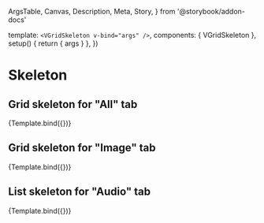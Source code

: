   ArgsTable,
  Canvas,
  Description,
  Meta,
  Story,
} from '@storybook/addon-docs'


<Meta title="Components/Skeleton" component={VGridSkeleton} />

  template: `<VGridSkeleton v-bind="args" />`,
  components: { VGridSkeleton },
  setup() {
    return { args }
  },
})

# Skeleton

<Description of={VGridSkeleton} />

<ArgsTable of={VGridSkeleton} />

## Grid skeleton for "All" tab

<Canvas>
  <Story name="All tab" args={{ isForTab: 'all' }}>
    {Template.bind({})}
  </Story>
</Canvas>

## Grid skeleton for "Image" tab

<Canvas>
  <Story name="Image tab" args={{ isForTab: 'image' }}>
    {Template.bind({})}
  </Story>
</Canvas>

## List skeleton for "Audio" tab

<Canvas>
  <Story name="Audio tab" args={{ isForTab: 'audio' }}>
    {Template.bind({})}
  </Story>
</Canvas>
